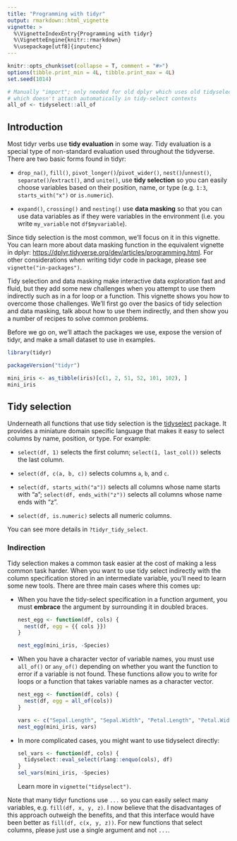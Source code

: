 ```yaml
---
title: "Programming with tidyr"
output: rmarkdown::html_vignette
vignette: >
  %\VignetteIndexEntry{Programming with tidyr}
  %\VignetteEngine{knitr::rmarkdown}
  %\usepackage[utf8]{inputenc}
---
```


```r
knitr::opts_chunk$set(collapse = T, comment = "#>")
options(tibble.print_min = 4L, tibble.print_max = 4L)
set.seed(1014)

# Manually "import"; only needed for old dplyr which uses old tidyselect
# which doesn't attach automatically in tidy-select contexts
all_of <- tidyselect::all_of
```

## Introduction

Most tidyr verbs use **tidy evaluation** in some way. Tidy evaluation is a special type of non-standard evaluation used throughout the tidyverse. There are two basic forms found in tidyr:

* `drop_na()`, `fill()`, `pivot_longer()`/`pivot_wider()`, `nest()`/`unnest()`, 
  `separate()`/`extract()`, and `unite()`, use **tidy selection** so you can 
  easily choose variables based on their position, name, or type 
  (e.g. `1:3`, `starts_with("x")` or `is.numeric`).

* `expand()`, `crossing()` and `nesting()` use **data masking** so that you can 
  use data variables as if they were variables in the environment (i.e. you 
  write `my_variable` not `df$myvariable`). 
  
Since tidy selection is the most common, we'll focus on it in this vignette. You can learn more about data masking function in the equivalent vignette in dplyr: <https://dplyr.tidyverse.org/dev/articles/programming.html>. For other considerations when writing tidyr code in package, please see `vignette("in-packages")`.

Tidy selection and data masking make interactive data exploration fast and fluid, but they add some new challenges when you attempt to use them indirectly such as in a for loop or a function. This vignette shows you how to overcome those challenges. We'll first go over the basics of tidy selection and data masking, talk about how to use them indirectly, and then show you a number of recipes to solve common problems.

Before we go on, we'll attach the packages we use, expose the version of tidyr, and make a small dataset to use in examples.

```r
library(tidyr)

packageVersion("tidyr")

mini_iris <- as_tibble(iris)[c(1, 2, 51, 52, 101, 102), ]
mini_iris
```

## Tidy selection

Underneath all functions that use tidy selection is the [tidyselect](http://tidyselect.r-lib.org/) package. It provides a miniature domain specific language that makes it easy to select columns by name, position, or type. For example:

* `select(df, 1)` selects the first column; 
  `select(1, last_col())` selects the last column.
  
* `select(df, c(a, b, c))` selects columns `a`, `b`, and `c`.

* `select(df, starts_with("a"))` selects all columns whose name starts with "a";
  `select(df, ends_with("z"))` selects all columns whose name ends with "z".
  
* `select(df, is.numeric)` selects all numeric columns.

You can see more details in `?tidyr_tidy_select`.

### Indirection

Tidy selection makes a common task easier at the cost of making a less common task harder. When you want to use tidy select indirectly with the column specification stored in an intermediate variable, you'll need to learn some new tools. There are three main cases where this comes up:

*   When you have the tidy-select specification in a function argument, you 
    must **embrace** the argument by surrounding it in doubled braces.

    ```r
    nest_egg <- function(df, cols) {
      nest(df, egg = {{ cols }})
    }
    
    nest_egg(mini_iris, -Species)
    ```

*   When you have a character vector of variable names, you must use `all_of()` 
    or `any_of()` depending on whether you want the function to error if a 
    variable is not found. These functions allow you to write for loops or a
    function that takes variable names as a character vector.
    
    ```r
    nest_egg <- function(df, cols) {
      nest(df, egg = all_of(cols))
    }
    
    vars <- c("Sepal.Length", "Sepal.Width", "Petal.Length", "Petal.Width")
    nest_egg(mini_iris, vars)
    ```

*   In more complicated cases, you might want to use tidyselect directly:

    ```r
    sel_vars <- function(df, cols) {
      tidyselect::eval_select(rlang::enquo(cols), df)
    }
    sel_vars(mini_iris, -Species)
    ```
    
    Learn more in `vignette("tidyselect")`.
    
Note that many tidyr functions use `...` so you can easily select many variables, e.g. `fill(df, x, y, z)`. I now believe that the disadvantages of this approach outweigh the benefits, and that this interface would have been better as `fill(df, c(x, y, z))`. For new functions that select columns, please just use a single argument and not `...`.

